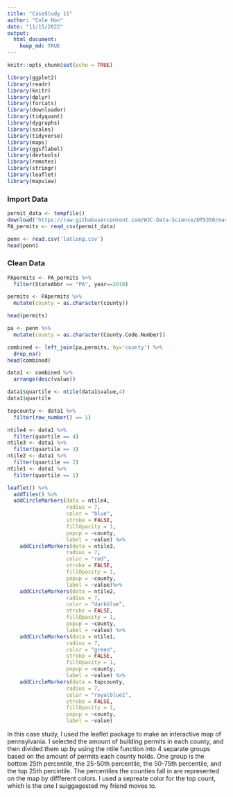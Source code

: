 ```yaml
---
title: "CaseStudy 11"
author: "Cole Hon"
date: "11/15/2022"
output:
  html_document:
    keep_md: TRUE
---
```



```r
knitr::opts_chunk$set(echo = TRUE)
```


```r
library(ggplot2)
library(readr)
library(knitr)
library(dplyr)
library(forcats)
library(downloader)
library(tidyquant)
library(dygraphs)
library(scales)
library(tidyverse)
library(maps)
library(ggsflabel)
library(devtools)
library(remotes)
library(stringr)
library(leaflet)
library(mapview)
```


### Import Data
```r
permit_data <- tempfile()
download("https://raw.githubusercontent.com/WJC-Data-Science/DTS350/master/permits.csv", permit_data, mode = "wb")
PA_permits <- read_csv(permit_data)

penn <- read.csv('latlong.csv')
head(penn)

```

### Clean Data
```r
PApermits <- PA_permits %>%
  filter(StateAbbr == "PA", year==2010)

permits <- PApermits %>%
  mutate(county = as.character(county))

head(permits)

pa <- penn %>%
  mutate(county = as.character(County.Code.Number))

```


```r
combined <- left_join(pa,permits, by='county') %>%
  drop_na()
head(combined)
```

```r
data1 <- combined %>%
  arrange(desc(value))
```


```r
data1$quartile <- ntile(data1$value,4)
data1$quartile
```

```r
topcounty <- data1 %>%
  filter(row_number() == 1)
```


```r
ntile4 <- data1 %>%
  filter(quartile == 4)
ntile3 <- data1 %>%
  filter(quartile == 3)
ntile2 <- data1 %>%
  filter(quartile == 2)
ntile1 <- data1 %>%
  filter(quartile == 1)
```


```r
leaflet() %>%
  addTiles() %>%
  addCircleMarkers(data = ntile4,
                   radius = 7,
                   color = "blue",
                   stroke = FALSE,
                   fillOpacity = 1,
                   popup = ~county,
                   label = ~value) %>%
    addCircleMarkers(data = ntile3,
                   radius = 7,
                   color = "red",
                   stroke = FALSE,
                   fillOpacity = 1,
                   popup = ~county,
                   label = ~value)%>%
    addCircleMarkers(data = ntile2,
                   radius = 7,
                   color = "darkblue",
                   stroke = FALSE,
                   fillOpacity = 1,
                   popup = ~county,
                   label = ~value) %>%
    addCircleMarkers(data = ntile1,
                   radius = 7,
                   color = "green",
                   stroke = FALSE,
                   fillOpacity = 1,
                   popup = ~county,
                   label = ~value) %>%
    addCircleMarkers(data = topcounty,
                   radius = 7,
                   color = "royalblue1",
                   stroke = FALSE,
                   fillOpacity = 1,
                   popup = ~county,
                   label = ~value)
```

In this case study, I used the leaflet package to make an interactive map of pennsylvania. I selected the amount of building permits in each county, and then divided them up by using the ntile function into 4 separate groups based on the amount of permits each county holds. One group is the bottom 25th percentile, the 25-50th percentile, the 50-75th percentile, and the top 25th percintile. The percentiles the counties fall in are represented on the map by diffferent colors. I used a sepreate color for the top count, which is the one I suiggegested my friend moves to.